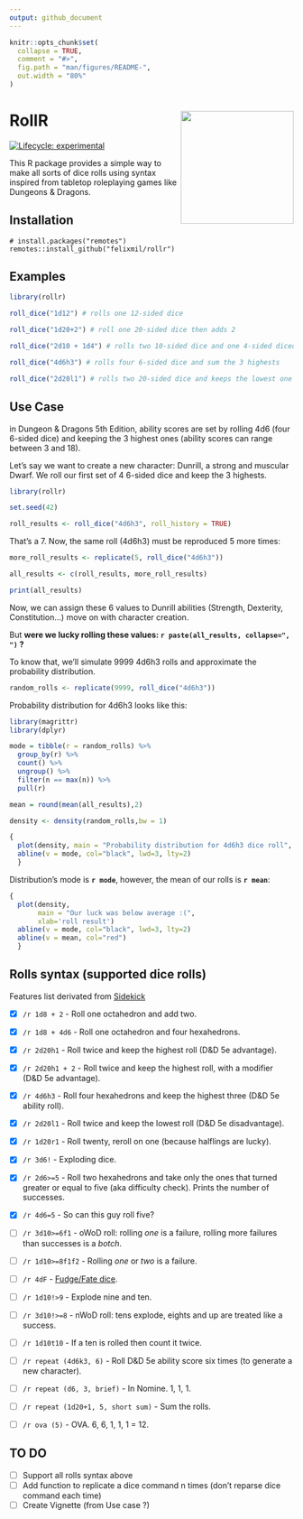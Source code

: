 ```yaml
---
output: github_document
---
```


<!-- README.md is generated from README.Rmd. Please edit that file -->

```r
knitr::opts_chunk$set(
  collapse = TRUE,
  comment = "#>",
  fig.path = "man/figures/README-",
  out.width = "80%"
)
```

# RollR <img src='man/figures/logo.png' align="right" height="200" />

<!-- badges: start -->
[![Lifecycle: experimental](https://img.shields.io/badge/lifecycle-experimental-orange.svg)](https://www.tidyverse.org/lifecycle/#experimental)
<!-- badges: end -->

This R package provides a simple way to make all sorts of dice rolls using syntax inspired from tabletop roleplaying games like Dungeons & Dragons.


## Installation

```
# install.packages("remotes")
remotes::install_github("felixmil/rollr")
```


## Examples

``` r
library(rollr)

roll_dice("1d12") # rolls one 12-sided dice

roll_dice("1d20+2") # roll one 20-sided dice then adds 2

roll_dice("2d10 + 1d4") # rolls two 10-sided dice and one 4-sided diced and sums their results 

roll_dice("4d6h3") # rolls four 6-sided dice and sum the 3 highests

roll_dice("2d20l1") # rolls two 20-sided dice and keeps the lowest one

```


## Use Case

in Dungeon & Dragons 5th Edition, ability scores are set by rolling 4d6 (four 6-sided dice) and keeping the 3 highest ones (ability scores can range between 3 and 18). 

Let's say we want to create a new character: Dunrill, a strong and muscular Dwarf. We roll our first set of 4 6-sided dice and keep the 3 highests.

```r
library(rollr)

set.seed(42)

roll_results <- roll_dice("4d6h3", roll_history = TRUE) 
```

That's a 7. Now, the same roll (4d6h3) must be reproduced 5 more times:

```r
more_roll_results <- replicate(5, roll_dice("4d6h3"))

all_results <- c(roll_results, more_roll_results)

print(all_results)
```
Now, we can assign these 6 values to Dunrill abilities (Strength, Dexterity, Constitution...) move on with character creation.

But **were we lucky rolling these values: `r paste(all_results, collapse=", ")` ?**

To know that, we'll simulate 9999 4d6h3 rolls and approximate the probability distribution.
```r
random_rolls <- replicate(9999, roll_dice("4d6h3"))
```

Probability distribution for 4d6h3 looks like this:
```r
library(magrittr)
library(dplyr)

mode = tibble(r = random_rolls) %>%
  group_by(r) %>% 
  count() %>% 
  ungroup() %>% 
  filter(n == max(n)) %>% 
  pull(r)

mean = round(mean(all_results),2)

```

```r
density <- density(random_rolls,bw = 1)

{
  plot(density, main = "Probability distribution for 4d6h3 dice roll", xlab='roll result')
  abline(v = mode, col="black", lwd=3, lty=2)
  }
```

  
Distribution's mode is **`r mode`**, however, the mean of our rolls is **`r mean`**:
  
  
```r
{
  plot(density, 
       main = "Our luck was below average :(", 
       xlab='roll result')
  abline(v = mode, col="black", lwd=3, lty=2) 
  abline(v = mean, col="red")
  }
```


## Rolls syntax (supported dice rolls)

Features list derivated from [Sidekick](https://github.com/ArtemGr/Sidekick)

- [x] `/r 1d8 + 2` - Roll one octahedron and add two.

- [x] `/r 1d8 + 4d6` - Roll one octahedron and four hexahedrons.

- [x] `/r 2d20h1` - Roll twice and keep the highest roll (D&D 5e advantage).

- [x] `/r 2d20h1 + 2` - Roll twice and keep the highest roll, with a modifier (D&D 5e advantage).

- [x] `/r 4d6h3` - Roll four hexahedrons and keep the highest three (D&D 5e ability roll).

- [x] `/r 2d20l1` - Roll twice and keep the lowest roll (D&D 5e disadvantage).

- [x] `/r 1d20r1` - Roll twenty, reroll on one (because halflings are lucky).

- [x] `/r 3d6!` - Exploding dice.

- [x] `/r 2d6>=5` - Roll two hexahedrons and take only the ones that turned greater or equal to five (aka difficulty check). Prints the number of successes.

- [x] `/r 4d6=5` - So can this guy roll five?

- [ ] `/r 3d10>=6f1` - oWoD roll: rolling *one* is a failure, rolling more failures than successes is a *botch*.

- [ ] `/r 1d10>=8f1f2` - Rolling *one* or *two* is a failure.

- [ ] `/r 4dF` - [Fudge/Fate dice](http://rpg.stackexchange.com/questions/1765/what-game-circumstance-uses-fudge-dice).

- [ ] `/r 1d10!>9` - Explode nine and ten.

- [ ] `/r 3d10!>=8` - nWoD roll: tens explode, eights and up are treated like a success.

- [ ] `/r 1d10t10` - If a ten is rolled then count it twice.


- [ ] `/r repeat (4d6k3, 6)` - Roll D&D 5e ability score six times (to generate a new character).

- [ ] `/r repeat (d6, 3, brief)` - In Nomine. 1, 1, 1.

- [ ] `/r repeat (1d20+1, 5, short sum)` - Sum the rolls.

- [ ] `/r ova (5)` - OVA. 6, 6, 1, 1, 1 = 12.

## TO DO

- [ ] Support all rolls syntax above
- [ ] Add function to replicate a dice command n times (don't reparse dice command each time)
- [ ] Create Vignette (from Use case ?)

